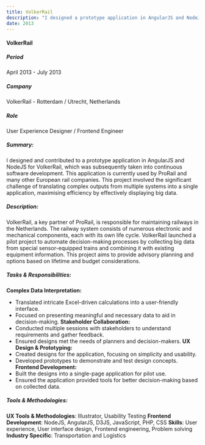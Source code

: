 ```yaml
---
title: VolkerRail
description: "I designed a prototype application in AngularJS and NodeJS for VolkerRail, now used by ProRail and other European rail companies, to efficiently display complex data from multiple systems."
date: 2013
---
```


#### VolkerRail

##### **Period**  
April 2013 - July 2013
##### **Company**  
VolkerRail - Rotterdam / Utrecht, Netherlands
##### **Role**  
User Experience Designer / Frontend Engineer
##### **Summary:**
I designed and contributed to a prototype application in AngularJS and NodeJS for VolkerRail, which was subsequently taken into continuous software development. This application is currently used by ProRail and many other European rail companies. This project involved the significant challenge of translating complex outputs from multiple systems into a single application, maximising efficiency by effectively displaying big data.
##### **Description:**  
VolkerRail, a key partner of ProRail, is responsible for maintaining railways in the Netherlands. The railway system consists of numerous electronic and mechanical components, each with its own life cycle. VolkerRail launched a pilot project to automate decision-making processes by collecting big data from special sensor-equipped trains and combining it with existing equipment information. This project aims to provide advisory planning and options based on lifetime and budget considerations.
##### **Tasks & Responsibilities:**  
**Complex Data Interpretation:**
- Translated intricate Excel-driven calculations into a user-friendly interface.
- Focused on presenting meaningful and necessary data to aid in decision-making.
**Stakeholder Collaboration:**
- Conducted multiple sessions with stakeholders to understand requirements and gather feedback.
- Ensured designs met the needs of planners and decision-makers.
**UX Design & Prototyping:**
- Created designs for the application, focusing on simplicity and usability.
- Developed prototypes to demonstrate and test design concepts.
**Frontend Development:**
- Built the designs into a single-page application for pilot use.
- Ensured the application provided tools for better decision-making based on collected data.
##### Tools & Methodologies:
**UX Tools & Methodologies**: 
Illustrator, Usability Testing
**Frontend Development**: 
NodeJS, AngularJS, D3JS, JavaScript, PHP, CSS
**Skills**: 
User experience, User interface design, Frontend engineering, Problem solving
**Industry Specific**: 
Transportation and Logistics